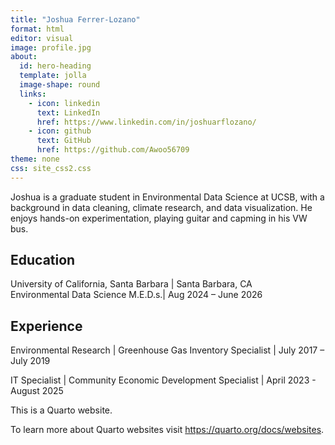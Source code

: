```yaml
---
title: "Joshua Ferrer-Lozano"
format: html
editor: visual
image: profile.jpg
about:
  id: hero-heading
  template: jolla
  image-shape: round
  links:
    - icon: linkedin
      text: LinkedIn
      href: https://www.linkedin.com/in/joshuarflozano/
    - icon: github
      text: GitHub
      href: https://github.com/Awoo56709
theme: none
css: site_css2.css
---
```

::: {#hero-heading}
Joshua is a graduate student in Environmental Data Science at UCSB, with a background in data cleaning, climate research, and data visualization. He enjoys hands-on experimentation, playing guitar and capming in his VW bus.

## Education

University of California, Santa Barbara \| Santa Barbara, CA\
Environmental Data Science M.E.D.s.\| Aug 2024 – June 2026

## Experience

Environmental Research \| Greenhouse Gas Inventory Specialist \| July 2017 – July 2019

IT Specialist \| Community Economic Development Specialist \| April 2023 - August 2025
:::

This is a Quarto website.

To learn more about Quarto websites visit <https://quarto.org/docs/websites>.
